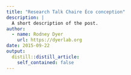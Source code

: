 ```yaml
---
title: "Research Talk Chaire Éco conception"
description: |
  A short description of the post.
author:
  - name: Rodney Dyer
    url: https://dyerlab.org
date: 2015-09-22
output:
  distill::distill_article:
    self_contained: false
---
```





